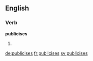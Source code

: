 ==English==

===Verb===
'''publicises'''

# {{en-third-person singular of|publicise}}

[[de:publicises]]
[[fr:publicises]]
[[sv:publicises]]